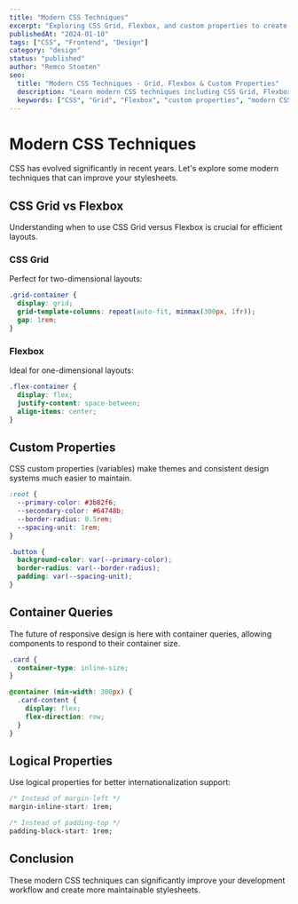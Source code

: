 ```yaml
---
title: "Modern CSS Techniques"
excerpt: "Exploring CSS Grid, Flexbox, and custom properties to create maintainable stylesheets."
publishedAt: "2024-01-10"
tags: ["CSS", "Frontend", "Design"]
category: "design"
status: "published"
author: "Remco Stoeten"
seo:
  title: "Modern CSS Techniques - Grid, Flexbox & Custom Properties"
  description: "Learn modern CSS techniques including CSS Grid, Flexbox, and custom properties for better maintainable stylesheets."
  keywords: ["CSS", "Grid", "Flexbox", "custom properties", "modern CSS"]
---
```


# Modern CSS Techniques

CSS has evolved significantly in recent years. Let's explore some modern techniques that can improve your stylesheets.

## CSS Grid vs Flexbox

Understanding when to use CSS Grid versus Flexbox is crucial for efficient layouts.

### CSS Grid
Perfect for two-dimensional layouts:

```css
.grid-container {
  display: grid;
  grid-template-columns: repeat(auto-fit, minmax(300px, 1fr));
  gap: 1rem;
}
```

### Flexbox
Ideal for one-dimensional layouts:

```css
.flex-container {
  display: flex;
  justify-content: space-between;
  align-items: center;
}
```

## Custom Properties

CSS custom properties (variables) make themes and consistent design systems much easier to maintain.

```css
:root {
  --primary-color: #3b82f6;
  --secondary-color: #64748b;
  --border-radius: 0.5rem;
  --spacing-unit: 1rem;
}

.button {
  background-color: var(--primary-color);
  border-radius: var(--border-radius);
  padding: var(--spacing-unit);
}
```

## Container Queries

The future of responsive design is here with container queries, allowing components to respond to their container size.

```css
.card {
  container-type: inline-size;
}

@container (min-width: 300px) {
  .card-content {
    display: flex;
    flex-direction: row;
  }
}
```

## Logical Properties

Use logical properties for better internationalization support:

```css
/* Instead of margin-left */
margin-inline-start: 1rem;

/* Instead of padding-top */
padding-block-start: 1rem;
```

## Conclusion

These modern CSS techniques can significantly improve your development workflow and create more maintainable stylesheets.
